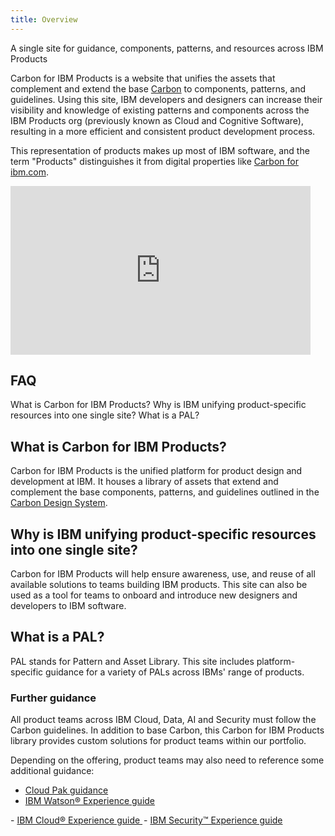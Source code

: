 ```yaml
---
title: Overview
---
```


<PageDescription>

A single site for guidance, components, patterns, and resources across IBM Products

</PageDescription>

Carbon for IBM Products is a website that unifies the assets that complement and extend the base <a href="https://www.carbondesignsystem.com">Carbon</a> to components, patterns, and guidelines. Using this site, IBM
developers and designers can increase their visibility and knowledge of existing patterns and components across the IBM
Products org (previously known as Cloud and Cognitive Software), resulting in a more efficient and consistent product
development process.

This representation of products makes up most of IBM software, and the term "Products" distinguishes it from digital properties like <a href="https://www.ibm.com/standards/carbon/</a>ibm.com.">Carbon for ibm.com</a>.

<Row>
    <Column colLg={12}>
    <iframe src="https://video.ibm.com/embed/recorded/131259337" style="border: 0;" webkitallowfullscreen allowfullscreen frameborder="no" width="480" height="270" referrerpolicy="no-referrer-when-downgrade"></iframe>
    </Column>
</Row>

## FAQ

<AnchorLinks>
  <AnchorLink>What is Carbon for IBM Products?</AnchorLink>
  <AnchorLink>Why is IBM unifying product-specific resources into one single site?</AnchorLink>
  <AnchorLink>What is a PAL?</AnchorLink>
</AnchorLinks>

## What is Carbon for IBM Products? 

Carbon for IBM Products is the unified platform for product design and development at IBM. It houses a library of assets that extend and complement the base components, patterns, and guidelines outlined in the [Carbon Design System](https://www.carbondesignsystem.com).

## Why is IBM unifying product-specific resources into one single site? 

Carbon for IBM Products will help ensure awareness, use, and reuse of all available solutions to teams building IBM products. This site can also be used as a tool for teams to onboard and introduce new designers and developers to IBM software.

## What is a PAL? 

PAL stands for Pattern and Asset Library. This site includes platform-specific guidance for a variety of PALs across IBMs' range of products.

### Further guidance

All product teams across IBM Cloud, Data, AI and Security must follow the Carbon
guidelines. In addition to base Carbon, this Carbon for IBM Products library provides
custom solutions for product teams within our portfolio.

Depending on the offering, product teams may also need to reference some additional
guidance:
- [Cloud Pak guidance](/cloud-paks/navigation/usage/)<br />
- <a href="https://www.ibm.com/brand/systems/watson/">
  IBM Watson® Experience guide
  <Launch16 fill="#0F62FE" style="vertical-align:middle; margin: 0 2px 2px 0" />
</a>
- <a href="https://www.ibm.com/brand/systems/cloud/">
  IBM Cloud® Experience guide
  <Launch16 fill="#0F62FE" style="vertical-align:middle; margin: 0 2px 2px 0" />
</a>
- <a href="https://www.ibm.com/brand/systems/security/">
  IBM Security™ Experience guide
  <Launch16 fill="#0F62FE" style="vertical-align:middle; margin: 0 2px 2px 0" />
</a>
